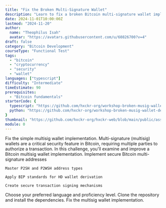 ```yaml
---
title: "Fix the Broken Multi-Signature Wallet"
description: "Learn to fix a broken Bitcoin multi-signature wallet implementation"
date: 2024-11-01T10:00:00Z
lastmod: "2024-11-20"
author: 
  name: "Theophilus Isah"
  avatar: "https://avatars.githubusercontent.com/u/60826700?v=4"
draft: false
category: "Bitcoin Development"
courseType: "Functional Test"
tags: 
  - "bitcoin"
  - "cryptocurrency"
  - "security"
  - "wallet"
languages: ["typescript"]
difficulty: "Intermediate"
timeEstimate: 90
prerequisites: 
  - "Bitcoin fundamentals"
starterCode: {
  typescript: "https://github.com/hxckr-org/workshop-broken-musig-wallet-debugging--ts",
  python: "https://github.com/hxckr-org/workshop-broken-musig-wallet-debugging--py"
}
thumbnail: "https://github.com/hxckr-org/hxckr-web/blob/main/public/assets/images/simple-multisig-wallet/thumbnail.png"
module: 0
---
```


<ContentBox title="" description="">
  <ChallengeBrief title="Fix the Broken Multi-Signature Wallet">
    Fix the simple multisig wallet implementation. Multi-signature (multisig) wallets are a critical security feature in Bitcoin, requiring multiple parties to authorize a transaction. In this challenge, you'll examine and improve a Bitcoin multisig wallet implementation.
  </ChallengeBrief>

  <LearningObjectives title="Learning Objectives">
    Implement secure Bitcoin multi-signature addresses

    Master P2SH and P2WSH address types

    Apply BIP standards for HD wallet derivation

    Create secure transaction signing mechanisms
  </LearningObjectives>

  <Stages>
    <Stage title="Challenge Setup" difficulty="Very Easy" isExpandable={true} initialLines={0}>
      Choose your preferred language and proficiency level.
    </Stage>
  <Stage title="Project Setup" difficulty="Easy" isExpandable={true} initialLines={0}>
      Clone the repository and install the dependencies.
  </Stage>
  <Stage title="Fix the Multisig Wallet" difficulty="Medium" isExpandable={true} initialLines={0}>
      Fix the multisig wallet implementation.
    </Stage>
  </Stages>
</ContentBox>
